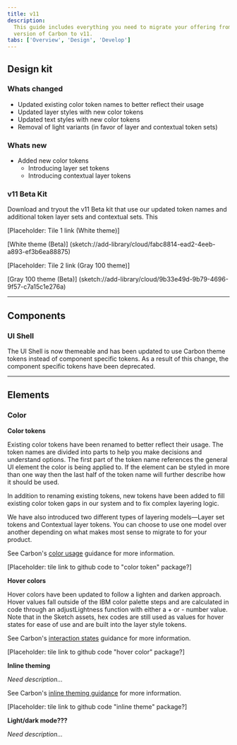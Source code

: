 ```yaml
---
title: v11
description:
  This guide includes everything you need to migrate your offering from an older
  version of Carbon to v11.
tabs: ['Overview', 'Design', 'Develop']
---
```


## Design kit

### Whats changed

- Updated existing color token names to better reflect their usage
- Updated layer styles with new color tokens
- Updated text styles with new color tokens
- Removal of light variants (in favor of layer and contextual token sets)

### Whats new

- Added new color tokens
  - Introducing layer set tokens
  - Introducing contextual layer tokens

### v11 Beta Kit

Download and tryout the v11 Beta kit that use our updated token names and
additional token layer sets and contextual sets. This

[Placeholder: Tile 1 link (White theme)]

[White theme (Beta)]
(sketch://add-library/cloud/fabc8814-ead2-4eeb-a893-ef3b6ea88875)

[Placeholder: Tile 2 link (Gray 100 theme)]

[Gray 100 theme (Beta)]
(sketch://add-library/cloud/9b33e49d-9b79-4696-9f57-c7a15c1e276a)

---

## Components

### UI Shell

The UI Shell is now themeable and has been updated to use Carbon theme tokens
instead of component specific tokens. As a result of this change, the component
specific tokens have been deprecated.

---

## Elements

### Color

**Color tokens**

Existing color tokens have been renamed to better reflect their usage. The token
names are divided into parts to help you make decisions and understand options.
The first part of the token name references the general UI element the color is
being applied to. If the element can be styled in more than one way then the
last half of the token name will further describe how it should be used.

In addition to renaming existing tokens, new tokens have been added to fill
existing color token gaps in our system and to fix complex layering logic.

We have also introduced two different types of layering models—Layer set tokens
and Contextual layer tokens. You can choose to use one model over another
depending on what makes most sense to migrate to for your product.

See Carbon's
[color usage](https://v11.carbondesignsystem.com/guidelines/color/overview/#tokens)
guidance for more information.

[Placeholder: tile link to github code to "color token" package?]

**Hover colors**

Hover colors have been updated to follow a lighten and darken approach. Hover
values fall outside of the IBM color palette steps and are calculated in code
through an adjustLightness function with either a + or - number value. Note that
in the Sketch assets, hex codes are still used as values for hover states for
ease of use and are built into the layer style tokens.

See Carbon's
[interaction states](https://v11.carbondesignsystem.com/guidelines/color/overview/#interaction-states)
guidance for more information.

[Placeholder: tile link to github code "hover color" package?]

**Inline theming**

_Need description..._

See Carbon's
[inline theming guidance](https://carbondesignsystem-git-fork-aagonza-f5b8b0-carbon-design-system.vercel.app/guidelines/color/implementation#inline-theming)
for more information.

[Placeholder: tile link to github code "inline theme" package?]

**Light/dark mode???**

_Need description..._
